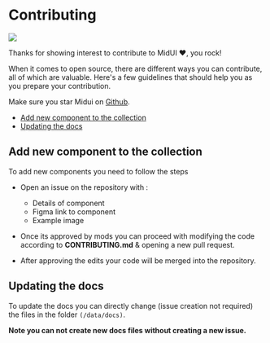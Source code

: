 # Contributing

<img src="https://contrib.rocks/image?repo=tailwindcss/tailwindcss" />

Thanks for showing interest to contribute to MidUI ❤️, you rock!

When it comes to open source, there are different ways you can contribute, all of which are valuable. Here's a few guidelines that should help you as you prepare your contribution.

Make sure you star Midui on [Github](https://github.com/miduidev/MidUI).

- [Add new component to the collection](#add-new-component-to-the-collection)
- [Updating the docs](#updating-the-docs)

## Add new component to the collection

To add new components you need to follow the steps

- Open an issue on the repository with :

  - Details of component
  - Figma link to component
  - Example image

- Once its approved by mods you can proceed with modifying the code according to **CONTRIBUTING.md** & opening a new pull request.
- After approving the edits your code will be merged into the repository.

## Updating the docs

To update the docs you can directly change (issue creation not required) the files in the folder `(/data/docs)`.

**Note you can not create new docs files without creating a new issue.**
